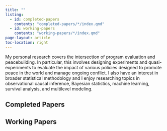 ```yaml
---
title: ""
listing:
  - id: completed-papers
    contents: "completed-papers/*/index.qmd"
  - id: working-papers
    contents: "working-papers/*/index.qmd"
page-layout: article
toc-location: right
---
```


My personal research covers the intersection of program evaluation and peacebuilding. In particular, this involves designing experiments and quasi-experiments to evaluate the impact of various policies designed to promote peace in the world and manage ongoing conflict. I also have an interest in broader statistical methodology and I enjoy researching topics in observational causal inference, Bayesian statistics, machine learning, survival analysis, and multilevel modeling. 



## Completed Papers

:::{#completed-papers}
:::


## Working Papers

:::{#working-papers}
:::

